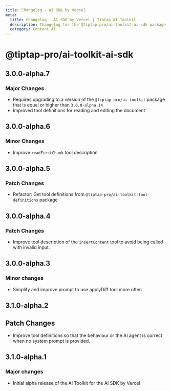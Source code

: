 ```yaml
---
title: Changelog - AI SDK by Vercel
meta:
  title: Changelog - AI SDK by Vercel | Tiptap AI Toolkit
  description: Changelog for the @tiptap-pro/ai-toolkit-ai-sdk package
  category: Content AI
---
```


# @tiptap-pro/ai-toolkit-ai-sdk

## 3.0.0-alpha.7

### Major Changes

- Requires upgrading to a version of the `@tiptap-pro/ai-toolkit` package that is equal or higher than `3.0.0-alpha.14`
- Improved tool definitions for reading and editing the document

## 3.0.0-alpha.6

### Minor Changes

- Improve `readFirstChunk` tool description

## 3.0.0-alpha.5

### Patch Changes

- Refactor: Get tool definitions from `@tiptap-pro/ai-toolkit-tool-definitions` package

## 3.0.0-alpha.4

### Patch Changes

- Improve tool description of the `insertContent` tool to avoid being called with invalid input.

## 3.0.0-alpha.3

### Minor changes

- Simplify and improve prompt to use applyDiff tool more often

## 3.1.0-alpha.2

## Patch Changes

- Improve tool definitions so that the behaviour or the AI agent is correct when no system prompt is provided.

## 3.1.0-alpha.1

### Major changes

- Initial alpha release of the AI Toolkit for the AI SDK by Vercel
